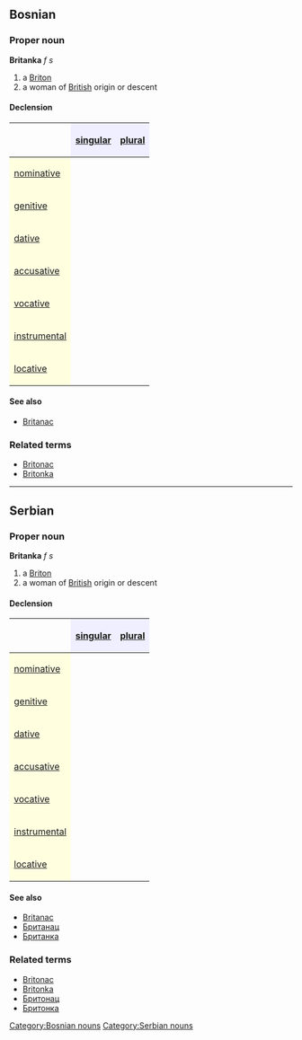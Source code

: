 ==Bosnian==
===Proper noun===
'''Britanka''' ''f s''
#a [[Briton]]
#a woman of [[British]] origin or descent
====Declension====
{| border="1" cellpadding="4" cellspacing="0"
!
! style="background-color: #EFEFFF" align="center"|[[singular]]
! style="background-color: #EFEFFF" align="center"|[[plural]]
|-
! style="background-color: #FFFFE0" align="left"|[[nominative case|nominative]]
| align="center"|{{Unicode|Britanka}}
| align="center"|{{Unicode|Britanke}}
|-
! style="background-color: #FFFFE0" align="left"|[[genitive case|genitive]]
| align="center"|{{Unicode|Britanke}}
| align="center"|{{Unicode|Britanki}}
|-
! style="background-color: #FFFFE0" align="left"|[[dative case|dative]]
| align="center"|{{Unicode|Britanki}}
| align="center"|{{Unicode|Britankama}}
|-
! style="background-color: #FFFFE0" align="left"|[[accusative case|accusative]]
| align="center"|{{Unicode|Britanku}}
| align="center"|{{Unicode|Britanke}}
|-
! style="background-color: #FFFFE0" align="left"|[[vocative case|vocative]]
| align="center"|{{Unicode|Britanko}}
| align="center"|{{Unicode|Britanke}}
|-
! style="background-color: #FFFFE0" align="left"|[[instrumental case|instrumental]]
| align="center"|{{Unicode|Britankom}}
| align="center"|{{Unicode|Britankama}}
|-
! style="background-color: #FFFFE0" align="left"|[[locative case|locative]]
| align="center"|{{Unicode|Britanki}}
| align="center"|{{Unicode|Britankama}}
|}
====See also====
*[[Britanac]]
===Related terms===
*[[Britonac]]
*[[Britonka]]
[[Category:Bosnian nouns]]
----
==Serbian==
===Proper noun===
'''Britanka''' ''f s''
#a [[Briton]]
#a woman of [[British]] origin or descent
====Declension====
{| border="1" cellpadding="4" cellspacing="0"
!
! style="background-color: #EFEFFF" align="center"|[[singular]]
! style="background-color: #EFEFFF" align="center"|[[plural]]
|-
! style="background-color: #FFFFE0" align="left"|[[nominative case|nominative]]
| align="center"|{{Unicode|Britanka}}
| align="center"|{{Unicode|Britanke}}
|-
! style="background-color: #FFFFE0" align="left"|[[genitive case|genitive]]
| align="center"|{{Unicode|Britanke}}
| align="center"|{{Unicode|Britanki}}
|-
! style="background-color: #FFFFE0" align="left"|[[dative case|dative]]
| align="center"|{{Unicode|Britanki}}
| align="center"|{{Unicode|Britankama}}
|-
! style="background-color: #FFFFE0" align="left"|[[accusative case|accusative]]
| align="center"|{{Unicode|Britanku}}
| align="center"|{{Unicode|Britanke}}
|-
! style="background-color: #FFFFE0" align="left"|[[vocative case|vocative]]
| align="center"|{{Unicode|Britanko}}
| align="center"|{{Unicode|Britanke}}
|-
! style="background-color: #FFFFE0" align="left"|[[instrumental case|instrumental]]
| align="center"|{{Unicode|Britankom}}
| align="center"|{{Unicode|Britankama}}
|-
! style="background-color: #FFFFE0" align="left"|[[locative case|locative]]
| align="center"|{{Unicode|Britanki}}
| align="center"|{{Unicode|Britankama}}
|}
====See also====
*[[Britanac]]
*[[Британац]]
*[[Британка]]
===Related terms===
*[[Britonac]]
*[[Britonka]]
*[[Бритонац]]
*[[Бритонка]]
[[Category:Serbian nouns]]